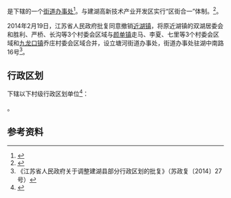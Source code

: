 {{中国乡级行政区|32/09/25/003/000}}

'''{{PAGENAMEBASE}}'''是{{PRC admin/fullname|32/09/25/003/000|3}}下辖的一个[[街道办事处|街道办事处]]<ref>{{PRC admin/ref sgc|{{PRC admin/parent|32/09/25/003/000}}}}</ref>。与建湖高新技术产业开发区实行“区街合一”体制。<ref>{{cite web|title=江苏建湖高新技术产业开发区简介|url=http://www.jhgxq.org/?p=1&a=view&r=17|accessdate=2017-03-01|publisher=建湖高新技术经济区|deadurl=yes|archiveurl=https://web.archive.org/web/20170227113009/http://jhgxq.org/?p=1&a=view&r=17|archivedate=2017-02-27}}</ref>。

2014年2月19日，江苏省人民政府批复同意撤销[[近湖街道|近湖镇]]，将原近湖镇的双湖居委会和胜利、严桥、长沟等3个村委会区域与[[颜单镇|颜单镇]]走马、李夏、七里等3个村委会区域和[[九龙口镇|九龙口镇]]乔庄村委会区域合并，设立塘河街道办事处，街道办事处驻湖中南路16号<ref>《江苏省人民政府关于调整建湖县部分行政区划的批复》（苏政复〔2014〕27号）</ref>。

== 行政区划 ==
{{PAGENAMEBASE}}下辖以下村级行政区划单位<ref>{{PRC admin/ref sgc|32/09/25/003/000}}</ref>：

{{PRC admin/children|32/09/25/003/000}}。

== 参考资料 ==
{{reflist}}

{{江苏行政区划小作品}}
{{PRC admin/navcat|32/09/25/003/000}}